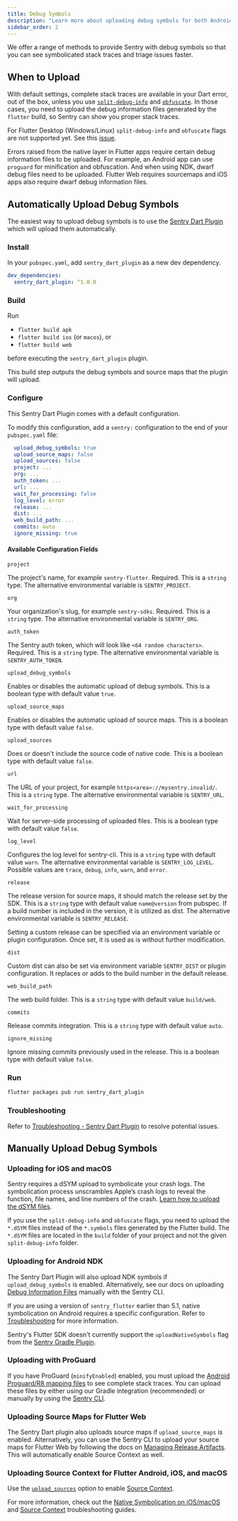 ```yaml
---
title: Debug Symbols
description: "Learn more about uploading debug symbols for both Android, iOS/macOS, and Flutter Web."
sidebar_order: 2
---
```


We offer a range of methods to provide Sentry with debug symbols so that you can see symbolicated stack traces and triage issues faster.

## When to Upload

With default settings, complete stack traces are available in your Dart error, out of the box, unless you use [`split-debug-info`](https://flutter.dev/docs/perf/app-size#reducing-app-size) and [`obfuscate`](https://flutter.dev/docs/deployment/obfuscate). In those cases, you need to upload the debug information files generated by the `flutter` build, so Sentry can show you proper stack traces.

<Note>

For Flutter Desktop (Windows/Linux) `split-debug-info` and `obfuscate` flags are not supported yet. See this [issue](https://github.com/getsentry/sentry-dart/issues/433).

</Note>

Errors raised from the native layer in Flutter apps require certain debug information files to be uploaded. For example, an Android app can use `proguard` for minification and obfuscation. And when using NDK, dwarf debug files need to be uploaded. Flutter Web requires sourcemaps and iOS apps also require dwarf debug information files.

## Automatically Upload Debug Symbols

The easiest way to upload debug symbols is to use the [Sentry Dart Plugin](https://github.com/getsentry/sentry-dart-plugin) which will upload them automatically.

### Install

In your `pubspec.yaml`, add `sentry_dart_plugin` as a new dev dependency.

```yaml
dev_dependencies:
  sentry_dart_plugin: ^1.0.0
```

### Build

Run

- `flutter build apk`
- `flutter build ios` (or `macos`), or
- `flutter build web`

before executing the `sentry_dart_plugin` plugin.

This build step outputs the debug symbols and source maps that the plugin will upload.

### Configure

This Sentry Dart Plugin comes with a default configuration.

To modify this configuration, add a `sentry:` configuration to the end of your `pubspec.yaml` file:

```yaml
  upload_debug_symbols: true
  upload_source_maps: false
  upload_sources: false
  project: ...
  org: ...
  auth_token: ...
  url: ...
  wait_for_processing: false
  log_level: error
  release: ...
  dist: ...
  web_build_path: ...
  commits: auto
  ignore_missing: true
```

#### Available Configuration Fields

`project`

The project's name, for example `sentry-flutter`. Required. This is a `string` type. The alternative environmental variable is `SENTRY_PROJECT`.

`org`

Your organization's slug, for example `sentry-sdks`. Required. This is a `string` type. The alternative environmental variable is `SENTRY_ORG`.

`auth_token`

The Sentry auth token, which will look like `<64 random characters>`. Required. This is a `string` type. The alternative environmental variable is `SENTRY_AUTH_TOKEN`.

`upload_debug_symbols`

Enables or disables the automatic upload of debug symbols. This is a boolean type with default value `true`.

`upload_source_maps`

Enables or disables the automatic upload of source maps. This is a boolean type with default value `false`.

`upload_sources`

Does or doesn't include the source code of native code. This is a boolean type with default value `false`.

`url`

The URL of your project, for example `https<area>://mysentry.invalid/`. This is a `string` type. The alternative environmental variable is `SENTRY_URL`.

`wait_for_processing`

Wait for server-side processing of uploaded files. This is a boolean type with default value `false`.

`log_level`

Configures the log level for sentry-cli. This is a `string` type with default value `warn`. The alternative environmental variable is `SENTRY_LOG_LEVEL`. Possible values are `trace`, `debug`, `info`, `warn`, and `error`.

`release`

The release version for source maps, it should match the release set by the SDK. This is a `string` type with default value `name@version` from pubspec. If a build number is included in the version, it is utilized as dist. The alternative environmental variable is `SENTRY_RELEASE`.

Setting a custom release can be specified via an environment variable or plugin configuration. Once set, it is used as is without further modification.

`dist`

Custom dist can also be set via environment variable `SENTRY_DIST` or plugin configuration. It replaces or adds to the build number in the default release.

`web_build_path`

The web build folder. This is a `string` type with default value `build/web`.

`commits`

Release commits integration. This is a `string` type with default value `auto`.

`ignore_missing`

Ignore missing commits previously used in the release. This is a boolean type with default value `false`.

### Run

```bash
flutter packages pub run sentry_dart_plugin
```

### Troubleshooting

Refer to [Troubleshooting - Sentry Dart Plugin](/platforms/flutter/troubleshooting#sentry-dart-plugin) to resolve potential issues.

## Manually Upload Debug Symbols

### Uploading for iOS and macOS

Sentry requires a dSYM upload to symbolicate your crash logs. The symbolication process unscrambles Apple’s crash logs to reveal the function, file names, and line numbers of the crash. [Learn how to upload the dSYM files](/platforms/apple/dsym/).

If you use the `split-debug-info` and `obfuscate` flags, you need to upload the `*.dSYM` files instead of the `*.symbols` files generated by the Flutter build. The `*.dSYM` files are located in the `build` folder of your project and not the given `split-debug-info` folder.

### Uploading for Android NDK

The Sentry Dart Plugin will also upload NDK symbols if `upload_debug_symbols` is enabled. Alternatively, see our docs on uploading [Debug Information Files](/product/cli/dif/#uploading-files) manually with the Sentry CLI.

If you are using a version of `sentry_flutter` earlier than 5.1, native symbolication on Android requires a specific configuration. Refer to [Troubleshooting](/platforms/flutter/troubleshooting/#native-symbolication-on-android) for more information.

<Note>

Sentry's Flutter SDK doesn't currently support the `uploadNativeSymbols` flag from the [Sentry Gradle Plugin](/platforms/android/configuration/gradle/).

</Note>

### Uploading with ProGuard

If you have ProGuard (`minifyEnabled`) enabled, you must upload the [Android Proguard/R8 mapping files](/platforms/android/enhance-errors/proguard/) to see complete stack traces. You can upload these files by either using our Gradle integration (recommended) or manually by using the [Sentry CLI](/product/cli/dif/#proguard-mapping-upload).

### Uploading Source Maps for Flutter Web

The Sentry Dart plugin also uploads source maps if `upload_source_maps` is enabled. Alternatively, you can use the Sentry CLI to upload your source maps for Flutter Web by following the docs on [Managing Release Artifacts](/product/cli/releases/#managing-release-artifacts). This will automatically enable Source Context as well.

### Uploading Source Context for Flutter Android, iOS, and macOS

Use the [`upload_sources`](/platforms/flutter/upload-debug/#sentry-dart-plugin) option to enable [Source Context](/platforms/flutter/data-management/debug-files/source-context/).

For more information, check out the [Native Symbolication on iOS/macOS](/platforms/flutter/troubleshooting/#native-symbolication-on-iosmacos) and [Source Context](/platforms/flutter/troubleshooting/#source-context) troubleshooting guides.

